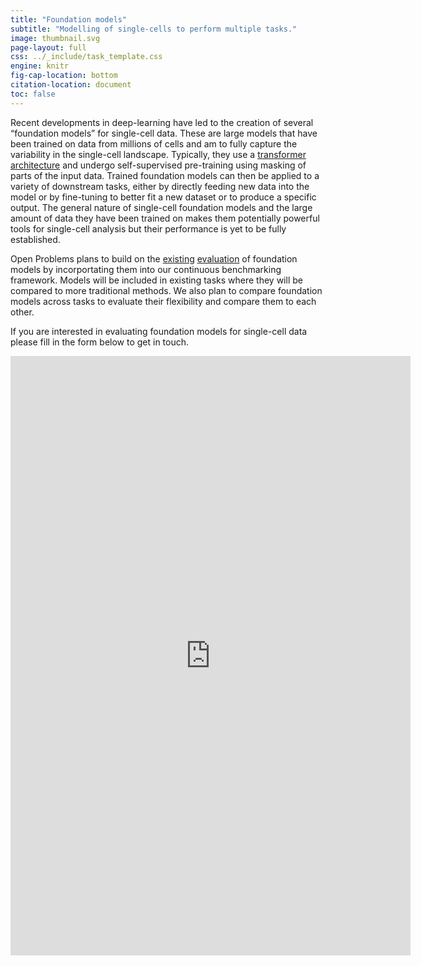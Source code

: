 ```yaml
---
title: "Foundation models"
subtitle: "Modelling of single-cells to perform multiple tasks."
image: thumbnail.svg
page-layout: full
css: ../_include/task_template.css
engine: knitr
fig-cap-location: bottom
citation-location: document
toc: false
---
```


Recent developments in deep-learning have led to the creation of several "foundation models" for single-cell data.
These are large models that have been trained on data from millions of cells and am to fully capture the variability in the single-cell landscape.
Typically, they use a [transformer architecture](https://doi.org/10.1038/s41592-024-02353-z) and undergo self-supervised pre-training using masking of parts of the input data.
Trained foundation models can then be applied to a variety of downstream tasks, either by directly feeding new data into the model or by fine-tuning to better fit a new dataset or to produce a specific output.
The general nature of single-cell foundation models and the large amount of data they have been trained on makes them potentially powerful tools for single-cell analysis but their performance is yet to be fully established.

Open Problems plans to build on the [existing](https://doi.org/10.1101/2023.10.19.563100) [evaluation](https://doi.org/10.1101/2023.09.08.555192) of foundation models by incorportating them into our continuous benchmarking framework.
Models will be included in existing tasks where they will be compared to more traditional methods.
We also plan to compare foundation models across tasks to evaluate their flexibility and compare them to each other.

If you are interested in evaluating foundation models for single-cell data please fill in the form below to get in touch.

<iframe src="https://docs.google.com/forms/d/e/1FAIpQLSeB6ZHTL8yvKpA8VNRoQY28p5WDpi2WEtwRkeGSgRz3Mqw8bA/viewform?embedded=true" width="640" height="959" frameborder="0" marginheight="0" marginwidth="0">Loading…</iframe>
